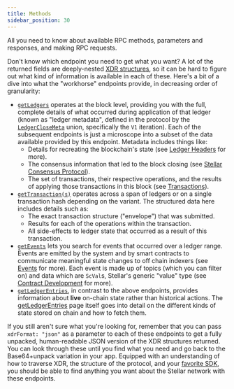```yaml
---
title: Methods
sidebar_position: 30
---
```



All you need to know about available RPC methods, parameters and responses, and making RPC requests.

<DocCardList />

Don't know which endpoint you need to get what you want? A lot of the returned fields are deeply-nested [XDR structures](../../../../../learn/fundamentals/data-format/xdr.mdx#more-about-xdr), so it can be hard to figure out what kind of information is available in each of these. Here's a bit of a dive into what the "workhorse" endpoints provide, in decreasing order of granularity:

- [`getLedgers`](./getLedgers.mdx) operates at the block level, providing you with the full, complete details of what occurred during application of that ledger (known as "ledger metadata", defined in the protocol by the [`LedgerCloseMeta`](https://github.com/stellar/stellar-xdr/blob/v23.0/Stellar-ledger.x#L604) union, specifically the `V1` iteration). Each of the subsequent endpoints is just a microscope into a subset of the data available provided by this endpoint. Metadata includes things like:
  - Details for recreating the blockchain's state (see [Ledger Headers](../../../../../learn/fundamentals/stellar-data-structures/ledgers.mdx#ledger-headers) for more).
  - The consensus information that led to the block closing (see [Stellar Consensus Protocol](../../../../../learn/fundamentals/stellar-consensus-protocol.mdx)).
  - The set of transactions, their respective operations, and the results of applying those transactions in this block (see [Transactions](../../../../../learn/fundamentals/transactions/operations-and-transactions.mdx)).
- [`getTransaction(s)`](./getTransactions.mdx) operates across a span of ledgers or on a single transaction hash depending on the variant. The structured data here includes details such as:
  - The exact transaction structure ("envelope") that was submitted.
  - Results for each of the operations within the transaction.
  - All side-effects to ledger state that occurred as a result of this transaction.
- [`getEvents`](./getEvents.mdx) lets you search for events that occurred over a ledger range. Events are emitted by the system and by smart contracts to communicate meaningful state changes to off chain indexers (see [Events](../../../../../learn/fundamentals/contract-development/events.mdx) for more). Each event is made up of topics (which you can filter on) and data which are `ScVal`s, Stellar's generic "value" type (see [Contract Development](../../../../../learn/fundamentals/contract-development/types/built-in-types.mdx) for more).
- [`getLedgerEntries`](./getLedgerEntries.mdx), in contrast to the above endpoints, provides information about **live** on-chain state rather than historical actions. The [getLedgerEntries](./getLedgerEntries.mdx) page itself goes into detail on the different kinds of state stored on chain and how to fetch them.

If you still aren't sure what you're looking for, remember that you can pass `xdrFormat: "json"` as a parameter to each of these endpoints to get a fully unpacked, human-readable JSON version of the XDR structures returned. You can look through these until you find what you need and go back to the Base64+unpack variation in your app. Equipped with an understanding of how to traverse XDR, the structure of the protocol, and your [favorite SDK](../../../../../tools/sdks/README.mdx), you should be able to find anything you want about the Stellar network with these endpoints.
